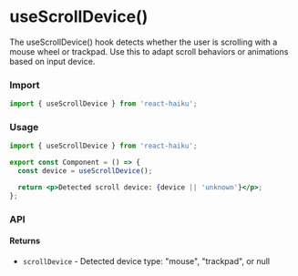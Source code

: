 # useScrollDevice()

The useScrollDevice() hook detects whether the user is scrolling with a mouse wheel or trackpad. Use this to adapt scroll behaviors or animations based on input device.

### Import

```jsx
import { useScrollDevice } from 'react-haiku';
```

### Usage


<UseScrollDeviceDemo />

```jsx
import { useScrollDevice } from 'react-haiku';

export const Component = () => {
  const device = useScrollDevice();

  return <p>Detected scroll device: {device || 'unknown'}</p>;
};
```

### API

#### Returns

- `scrollDevice` - Detected device type: "mouse", "trackpad", or null
